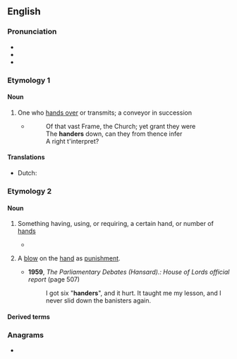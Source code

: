 {{also|händer}}
==English==

===Pronunciation===
* {{IPA|en|/ˈhændə(ɹ)/}}
* {{rhymes|en|ændə(ɹ)}}
* {{audio|en|LL-Q1860 (eng)-Vealhurl-hander.wav|Audio (UK)}}

===Etymology 1===
{{suffix|en|hand|er|pos1=verb|id2=agent noun}}

====Noun====
{{en-noun}}

# One who [[hand over|hands over]] or transmits; a conveyor in succession
#* {{RQ:Dryden Religio Laici}}
#*: Of that vast Frame, the Church; yet grant they were<br>The '''handers''' down, can they from thence infer<br>A right t'interpret?

====Translations====
{{trans-top|a conveyor in succession}}
* Dutch: {{t|nl|overhandiger}}
{{trans-mid}}
{{trans-bottom}}

===Etymology 2===
{{suffix|en|hand|er|pos1=noun}}

====Noun====
{{en-noun}}

# {{qualifier|in combinations}} Something having, using, or requiring, a certain hand, or number of [[hand]]s
#* {{quote-book|en|year=2010| author=Chris Lewit| title=Tennis Technique Bible| volume=One| passage=Two-'''handers''' generally do not transition to the net as quickly or as often as one-'''handers'''. This, to me, however, is just a coaching failure rather than a technical limitation.}}
# {{lb|en|archaic|slang}} A [[blow]] on the [[hand]] as [[punishment]].
#* '''1959''', ''The Parliamentary Debates (Hansard).: House of Lords official report'' (page 507)
#*: I got six "'''handers'''", and it hurt. It taught me my lesson, and I never slid down the banisters again.

====Derived terms====
{{der3|en|glad-hander
|left-hander
|no-hander
|right-hander
|single-hander
|three-hander<!-- cf. https://en.wikipedia.org/wiki/Category:Three-handers -->
|two-hander}}

===Anagrams===
* {{anagrams|en|a=adehnr|Harden|Harned|Hendra|harden}}
